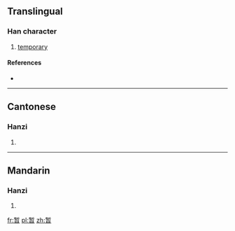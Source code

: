 {{also|暫}}
==Translingual==

===Han character===
{{Han char|rn=72|rad=日|as=08|sn=12|four=|canj=大中日 (KLA)}}

# [[temporary]]

====References====
* {{Han ref|kx=0497.311|hdz=21518.010|uh=6682|ud=26242}}

----

==Cantonese==

===Hanzi===
{{yue-hanzi|jyut=|y=jaam6|tra=暫}}

# {{defn|lang=yue|sort=日08}}

----

==Mandarin==

===Hanzi===
{{cmn-hanzi|tra=暫|pin=[[zàn]] ([[zan4]])|wg=tsan<sup>4</sup>}}

# {{defn|lang=cmn|sort=日08}}

[[fr:暂]]
[[pl:暂]]
[[zh:暂]]
